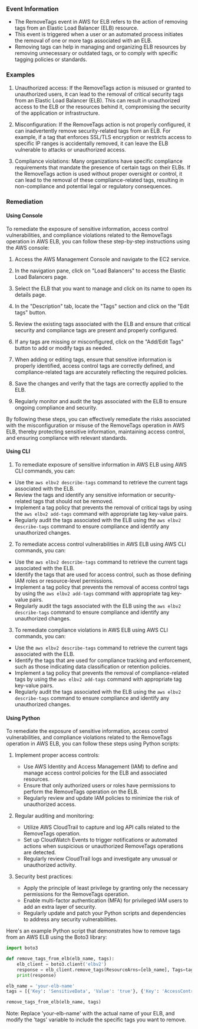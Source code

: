 
### Event Information

- The RemoveTags event in AWS for ELB refers to the action of removing tags from an Elastic Load Balancer (ELB) resource.
- This event is triggered when a user or an automated process initiates the removal of one or more tags associated with an ELB.
- Removing tags can help in managing and organizing ELB resources by removing unnecessary or outdated tags, or to comply with specific tagging policies or standards.


### Examples

1. Unauthorized access: If the RemoveTags action is misused or granted to unauthorized users, it can lead to the removal of critical security tags from an Elastic Load Balancer (ELB). This can result in unauthorized access to the ELB or the resources behind it, compromising the security of the application or infrastructure.

2. Misconfiguration: If the RemoveTags action is not properly configured, it can inadvertently remove security-related tags from an ELB. For example, if a tag that enforces SSL/TLS encryption or restricts access to specific IP ranges is accidentally removed, it can leave the ELB vulnerable to attacks or unauthorized access.

3. Compliance violations: Many organizations have specific compliance requirements that mandate the presence of certain tags on their ELBs. If the RemoveTags action is used without proper oversight or control, it can lead to the removal of these compliance-related tags, resulting in non-compliance and potential legal or regulatory consequences.

### Remediation

#### Using Console

To remediate the exposure of sensitive information, access control vulnerabilities, and compliance violations related to the RemoveTags operation in AWS ELB, you can follow these step-by-step instructions using the AWS console:

1. Access the AWS Management Console and navigate to the EC2 service.

2. In the navigation pane, click on "Load Balancers" to access the Elastic Load Balancers page.

3. Select the ELB that you want to manage and click on its name to open its details page.

4. In the "Description" tab, locate the "Tags" section and click on the "Edit tags" button.

5. Review the existing tags associated with the ELB and ensure that critical security and compliance tags are present and properly configured.

6. If any tags are missing or misconfigured, click on the "Add/Edit Tags" button to add or modify tags as needed.

7. When adding or editing tags, ensure that sensitive information is properly identified, access control tags are correctly defined, and compliance-related tags are accurately reflecting the required policies.

8. Save the changes and verify that the tags are correctly applied to the ELB.

9. Regularly monitor and audit the tags associated with the ELB to ensure ongoing compliance and security.

By following these steps, you can effectively remediate the risks associated with the misconfiguration or misuse of the RemoveTags operation in AWS ELB, thereby protecting sensitive information, maintaining access control, and ensuring compliance with relevant standards.

#### Using CLI

1. To remediate exposure of sensitive information in AWS ELB using AWS CLI commands, you can:

- Use the `aws elbv2 describe-tags` command to retrieve the current tags associated with the ELB.
- Review the tags and identify any sensitive information or security-related tags that should not be removed.
- Implement a tag policy that prevents the removal of critical tags by using the `aws elbv2 add-tags` command with appropriate tag key-value pairs.
- Regularly audit the tags associated with the ELB using the `aws elbv2 describe-tags` command to ensure compliance and identify any unauthorized changes.

2. To remediate access control vulnerabilities in AWS ELB using AWS CLI commands, you can:

- Use the `aws elbv2 describe-tags` command to retrieve the current tags associated with the ELB.
- Identify the tags that are used for access control, such as those defining IAM roles or resource-level permissions.
- Implement a tag policy that prevents the removal of access control tags by using the `aws elbv2 add-tags` command with appropriate tag key-value pairs.
- Regularly audit the tags associated with the ELB using the `aws elbv2 describe-tags` command to ensure compliance and identify any unauthorized changes.

3. To remediate compliance violations in AWS ELB using AWS CLI commands, you can:

- Use the `aws elbv2 describe-tags` command to retrieve the current tags associated with the ELB.
- Identify the tags that are used for compliance tracking and enforcement, such as those indicating data classification or retention policies.
- Implement a tag policy that prevents the removal of compliance-related tags by using the `aws elbv2 add-tags` command with appropriate tag key-value pairs.
- Regularly audit the tags associated with the ELB using the `aws elbv2 describe-tags` command to ensure compliance and identify any unauthorized changes.

#### Using Python

To remediate the exposure of sensitive information, access control vulnerabilities, and compliance violations related to the RemoveTags operation in AWS ELB, you can follow these steps using Python scripts:

1. Implement proper access controls:
   - Use AWS Identity and Access Management (IAM) to define and manage access control policies for the ELB and associated resources.
   - Ensure that only authorized users or roles have permissions to perform the RemoveTags operation on the ELB.
   - Regularly review and update IAM policies to minimize the risk of unauthorized access.

2. Regular auditing and monitoring:
   - Utilize AWS CloudTrail to capture and log API calls related to the RemoveTags operation.
   - Set up CloudWatch Events to trigger notifications or automated actions when suspicious or unauthorized RemoveTags operations are detected.
   - Regularly review CloudTrail logs and investigate any unusual or unauthorized activity.

3. Security best practices:
   - Apply the principle of least privilege by granting only the necessary permissions for the RemoveTags operation.
   - Enable multi-factor authentication (MFA) for privileged IAM users to add an extra layer of security.
   - Regularly update and patch your Python scripts and dependencies to address any security vulnerabilities.

Here's an example Python script that demonstrates how to remove tags from an AWS ELB using the Boto3 library:

```python
import boto3

def remove_tags_from_elb(elb_name, tags):
    elb_client = boto3.client('elbv2')
    response = elb_client.remove_tags(ResourceArns=[elb_name], Tags=tags)
    print(response)

elb_name = 'your-elb-name'
tags = [{'Key': 'SensitiveData', 'Value': 'true'}, {'Key': 'AccessControl', 'Value': 'admin'}]

remove_tags_from_elb(elb_name, tags)
```

Note: Replace 'your-elb-name' with the actual name of your ELB, and modify the 'tags' variable to include the specific tags you want to remove.


